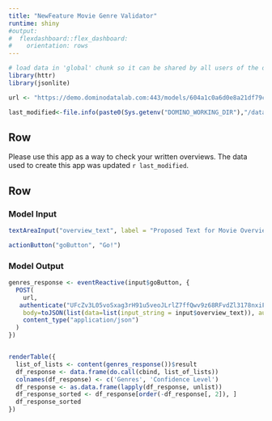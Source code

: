 ```yaml
---
title: "NewFeature Movie Genre Validator"
runtime: shiny
#output: 
#  flexdashboard::flex_dashboard:
#    orientation: rows
---
```


```r
# load data in 'global' chunk so it can be shared by all users of the dashboard
library(httr)
library(jsonlite)

url <- "https://demo.dominodatalab.com:443/models/604a1c0a6d0e8a21df79ccca/latest/model"

last_modified<-file.info(paste0(Sys.getenv("DOMINO_WORKING_DIR"),"/data/processed/movies_with_overviews.pkl"))$mtime
```


Row {data-height=20}
-------------------------------------
    
Please use this app as a way to check your written overviews. The data used to create this app was updated `r last_modified`.



   
Row
-------------------------------------
    
### Model Input
    
```r
textAreaInput("overview_text", label = "Proposed Text for Movie Overview: ", value = "Set in the 22nd century, The Matrix tells the story of a computer hacker who joins a group of underground insurgents fighting the vast and powerful computers who now rule the earth.", width = '150%', height = '150px', resize = 'both')

actionButton("goButton", "Go!")
```
    
### Model Output

```r

genres_response <- eventReactive(input$goButton, {
  POST(
    url,
   authenticate("UFcZv3L05voSxag3rH91u5veoJLrlZ7ffQwv9z68RFvdZl3178nxiFAuaqxY0bRk", "UFcZv3L05voSxag3rH91u5veoJLrlZ7ffQwv9z68RFvdZl3178nxiFAuaqxY0bRk", type = "basic"),
    body=toJSON(list(data=list(input_string = input$overview_text)), auto_unbox = TRUE),
    content_type("application/json")
  )
})


renderTable({
  list_of_lists <- content(genres_response())$result
  df_response <- data.frame(do.call(cbind, list_of_lists))
  colnames(df_response) <- c('Genres', 'Confidence Level')
  df_response <- as.data.frame(lapply(df_response, unlist))
  df_response_sorted <- df_response[order(-df_response[, 2]), ]
  df_response_sorted
})

```
